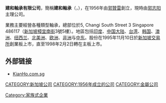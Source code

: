 {{Original research}}
{{Unreferenced|time=2021-05-29T03:20:25+00:00}} 

{{Infobox company
| name = 建和軸承有限公司
| name_en = Kian Ho Bearings Limited
| location = [[新加坡|新加坡]][[樟宜|樟宜]]
| type = [[上市公司|上市公司]]
| founder = 郭贊雷
| owner = 郭志阳
| homepage = {{URL|www.kianho.com.sg}}
}}

'''建和軸承有限公司'''，簡稱'''建和軸承'''（'''{{lang-en|Kian Ho Bearings Limited}}'''，{{sgx|K22}}），在1956年由[[郭贊雷|郭贊雷]]創立，現時由[[郭志阳|郭志阳]]主理公司。

業務主要經營各種類型軸承，總部位於5, Changi South Street 3 Singapore 486117（[[新加坡|新加坡]][[樟宜南街|樟宜南街]]3號5樓）。地區包括[[印度|印度]]、[[中国大陆|中国大陆]]、[[台湾|台湾]]、[[韩国|韩国]]、[[澳洲|澳洲]]、[[纽西兰|纽西兰]]、[[北美洲|北美洲]]、[[欧洲|欧洲]]、[[非洲|非洲]]与[[中东|中东]]。股份在1995年11月10日於[[新加坡交易所|新加坡交易所]]創業板上市，直至1998年2月2日轉在主板上市。

==外部链接==
*[http://www.kianho.com.sg/ KianHo.com.sg] {{Wayback|url=http://www.kianho.com.sg/ |date=20220126080944 }}
{{DEFAULTSORT:Kianho}}
[[CATEGORY:新加坡公司|CATEGORY:新加坡公司]]
[[CATEGORY:1956年成立的公司|CATEGORY:1956年成立的公司]]
[[CATEGORY:金屬公司|CATEGORY:金屬公司]]
[[Category:家族式企業|Category:家族式企業]]